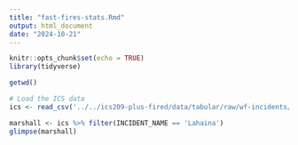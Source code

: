 ```yaml
---
title: "fast-fires-stats.Rmd"
output: html_document
date: "2024-10-21"
---
```


```r
knitr::opts_chunk$set(echo = TRUE)
library(tidyverse)
```

```r
getwd()
```

```r
# Load the ICS data
ics <- read_csv('../../ics209-plus-fired/data/tabular/raw/wf-incidents/ics209-plus_v3.2/ics209-plus-wf_incidents_1999to2023.csv')
```

```r
marshall <- ics %>% filter(INCIDENT_NAME == 'Lahaina')
glimpse(marshall)
```

```r

```